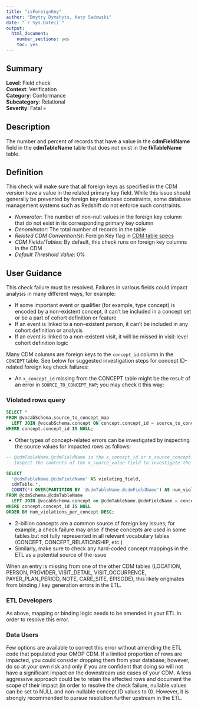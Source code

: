 ```yaml
---
title: "isForeignKey"
author: "Dmytry Dymshyts, Katy Sadowski"
date: "`r Sys.Date()`"
output:
  html_document:
    number_sections: yes
    toc: yes
---
```


## Summary

**Level**: Field check\
**Context**: Verification\
**Category**: Conformance\
**Subcategory**: Relational\
**Severity**: Fatal &#x1F480;\

## Description
The number and percent of records that have a value in the **cdmFieldName** field in the **cdmTableName** table that does not exist in the **fkTableName** table. 

## Definition
This check will make sure that all foreign keys as specified in the CDM version have a value in the related primary key field.  While this issue should generally be prevented by foreign key database constraints, some database management systems such as Redshift do not enforce such constraints.

- *Numerator*: The number of non-null values in the foreign key column that do not exist in its corresponding primary key column 
- *Denominator*: The total number of records in the table
- *Related CDM Convention(s)*: Foreign Key flag in [CDM table specs](https://ohdsi.github.io/CommonDataModel/index.html)
- *CDM Fields/Tables*: By default, this check runs on foreign key columns in the CDM
- *Default Threshold Value*: 0%

## User Guidance
This check failure must be resolved. Failures in various fields could impact analysis in many different ways, for example:

- If some important event or qualifier (for example, type concept) is encoded by a non-existent concept, it can’t be included in a concept set or be a part of cohort definition or feature
- If an event is linked to a non-existent person, it can’t be included in any cohort definition or analysis
- If an event is linked to a non-existent visit, it will be missed in visit-level cohort definition logic

Many CDM columns are foreign keys to the `concept_id` column in the `CONCEPT` table.  See below for suggested investigation steps for concept ID-related foreign key check failures:

- An `x_concept_id` missing from the CONCEPT table might be the result of an error in `SOURCE_TO_CONCEPT_MAP`; you may check it this way:  

### Violated rows query
```sql
SELECT *
FROM @vocabSchema.source_to_concept_map 
  LEFT JOIN @vocabSchema.concept ON concept.concept_id = source_to_concept_map.target_concept_id
WHERE concept.concept_id IS NULL;
```

- Other types of concept-related errors can be investigated by inspecting the source values for impacted rows as follows:

```sql
-- @cdmTableName.@cdmFieldName is the x_concept_id or x_source_concept_id field in a CDM table
-- Inspect the contents of the x_source_value field to investigate the source of the error

SELECT 
  '@cdmTableName.@cdmFieldName' AS violating_field,  
  cdmTable.*,
  COUNT(*) OVER(PARTITION BY '@cdmTableName.@cdmFieldName') AS num_violations_per_concept
FROM @cdmSchema.@cdmTableName  
  LEFT JOIN @vocabSchema.concept on @cdmTableName.@cdmFieldName = concept.concept_id  
WHERE concept.concept_id IS NULL
ORDER BY num_violations_per_concept DESC; 
```

- 2-billion concepts are a common source of foreign key issues; for example, a check failure may arise if these concepts are used in some tables but not fully represented in all relevant vocabulary tables (CONCEPT, CONCEPT_RELATIONSHIP, etc.)
- Similarly, make sure to check any hard-coded concept mappings in the ETL as a potential source of the issue 

When an entry is missing from one of the other CDM tables (LOCATION, PERSON, PROVIDER, VISIT_DETAIL, VISIT_OCCURRENCE, PAYER_PLAN_PERIOD, NOTE, CARE_SITE, EPISODE), this likely originates from binding / key generation errors in the ETL.

### ETL Developers
As above, mapping or binding logic needs to be amended in your ETL in order to resolve this error.

### Data Users
Few options are available to correct this error without amending the ETL code that populated your OMOP CDM. If a limited proportion of rows are impacted, you could consider dropping them from your database; however, do so at your own risk and only if you are confident that doing so will not have a significant impact on the downstream use cases of your CDM. A less aggressive approach could be to retain the affected rows and document the scope of their impact (in order to resolve the check failure, nullable values can be set to NULL and non-nullable concept ID values to 0). However, it is strongly recommended to pursue resolution further upstream in the ETL.